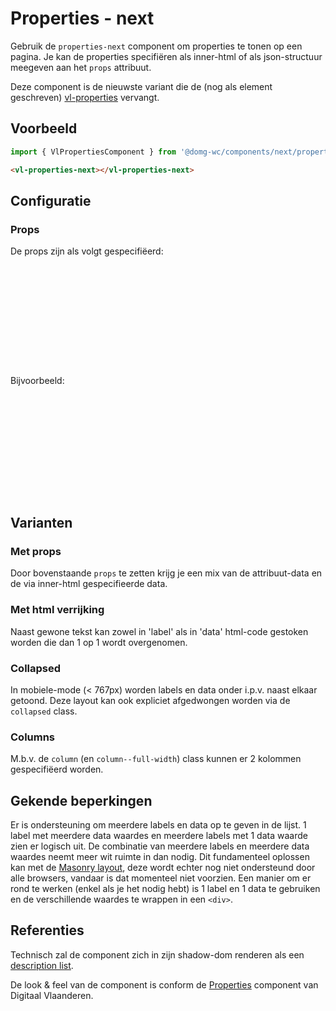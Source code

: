 

# Properties - next

Gebruik de `properties-next` component om properties te tonen op een pagina. Je kan de properties specifiëren als
inner-html of als json-structuur meegeven aan het `props` attribuut.

Deze component is de nieuwste variant die de (nog als element geschreven)
[vl-properties](/docs/elements-properties--documentatie) vervangt.

## Voorbeeld

```js
import { VlPropertiesComponent } from '@domg-wc/components/next/properties';
```

```html
<vl-properties-next></vl-properties-next>
```

<Canvas of={VlPropertiesStories.PropertiesDefault}/>


## Configuratie

<ArgTypes of={VlPropertiesStories.PropertiesDefault}/>


### Props

De props zijn als volgt gespecifiëerd:
```ts
export type Props = Column[];

export interface Column {
    class?: string; // column / column--full-width / collapsed
    items: Item[];
}

export interface Item {
    labels: string[] | Node[][];
    data: string[] | Node[][];
}
```

Bijvoorbeeld:
```ts
[
    {
        class: 'column',
        items: [
            {
                labels: ['Straat'],
                data: ['Appelstraat', 'Perenstraat'],
            },
        ],
    },
]
```

## Varianten

### Met props

Door bovenstaande `props` te zetten krijg je een mix van de attribuut-data en de via inner-html gespecifieerde data.

<Canvas of={VlPropertiesStories.PropertiesWithProps}/>

### Met html verrijking

Naast gewone tekst kan zowel in 'label' als in 'data' html-code gestoken worden die dan 1 op 1 wordt overgenomen.

<Canvas of={VlPropertiesStories.PropertiesHtmlEnriched}/>

### Collapsed

In mobiele-mode (< 767px) worden labels en data onder i.p.v. naast elkaar getoond. Deze layout kan ook expliciet
afgedwongen worden via de `collapsed` class.

<Canvas of={VlPropertiesStories.PropertiesCollapsed}/>

### Columns

M.b.v. de `column` (en `column--full-width`) class kunnen er 2 kolommen gespecifiëerd worden.

<Canvas of={VlPropertiesStories.PropertiesColumns}/>


## Gekende beperkingen

Er is ondersteuning om meerdere labels en data op te geven in de lijst. 1 label met meerdere data waardes en
meerdere labels met 1 data waarde zien er logisch uit. De combinatie van meerdere labels en meerdere data waardes
neemt meer wit ruimte in dan nodig. Dit fundamenteel oplossen kan met de
[Masonry layout](https://developer.mozilla.org/en-US/docs/Web/CSS/CSS_grid_layout/Masonry_layout), deze wordt echter
nog niet ondersteund door alle browsers, vandaar is dat momenteel niet voorzien. Een manier om er rond te werken
(enkel als je het nodig hebt) is 1 label en 1 data te gebruiken en de verschillende waardes te wrappen in een `<div>`.


## Referenties

Technisch zal de component zich in zijn shadow-dom renderen als een
[description list](https://developer.mozilla.org/en-US/docs/Web/HTML/Element/dl).

De look & feel van de component is conform de
[Properties](https://overheid.vlaanderen.be/webuniversum/v3/documentation/components/vl-ui-properties)
component van Digitaal Vlaanderen.
